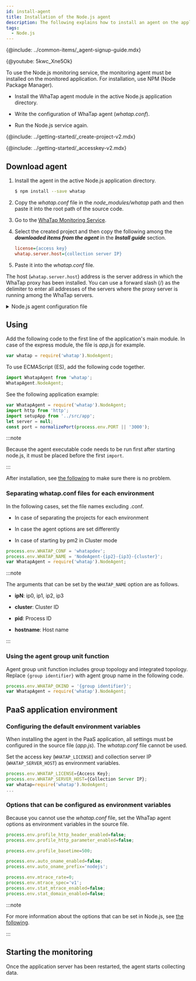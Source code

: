 ```yaml
---
id: install-agent
title: Installation of the Node.js agent
description: The following explains how to install an agent on the application server in the Node.js environment.
tags:
  - Node.js
---
```



{@include: ../common-items/_agent-signup-guide.mdx}  

{@youtube: 5kwc_Xne5Ok}

To use the Node.js monitoring service, the monitoring agent must be installed on the monitored application. For installation, use NPM (Node Package Manager).

-   Install the WhaTap agent module in the active Node.js application directory.

-   Write the configuration of WhaTap agent (_whatap.conf_).

-   Run the Node.js service again.

{@include: ../getting-started/_create-project-v2.mdx}

{@include: ../getting-started/_accesskey-v2.mdx}

## Download agent

1.  Install the agent in the active Node.js application directory.

    ```bash
    $ npm install --save whatap
    ```

2.  Copy the _whatap.conf_ file in the _node_modules/whatap_ path and then paste it into the root path of the source code.

3.  Go to the [WhaTap Monitoring Service](https://service.whatap.io).

4.  Select the created project and then copy the following among the **_downloaded items from the agent_** in the **_Install guide_** section.

    ```ini title='Example'
    license={access key}
    whatap.server.host={collection server IP}
    ```

5.  Paste it into the _whatap.conf_ file.

The host (`whatap.server.host`) address is the server address in which the WhaTap proxy has been installed. You can use a forward slash (/) as the delimiter to enter all addresses of the servers where the proxy server is running among the WhaTap servers.

<details>
<summary>Node.js agent configuration file</summary>

The roles of each file that makes up the Node.js monitoring service are as follows:

-   _whatap.conf_: Sample of the agent configuration file. Copy the file and enter the access key.

-   _lib_: Agent and tracer program

-   _README.md_: Guide to the agent installation

-   _package.json_: Configuration file for the NPM module environment

-   _index.js_: Main export declaration file

</details>

## Using

Add the following code to the first line of the application's main module. In case of the express module, the file is _app.js_ for example.

```javascript title='Javascript'
var whatap = require('whatap').NodeAgent;
```

To use ECMAScript (ES), add the following code together.

```javascript title='ES'
import WhatapAgent from 'whatap';
WhatapAgent.NodeAgent;
```

See the following application example:

```javascript
var WhatapAgent = require('whatap').NodeAgent;
import http from 'http';
import setupApp from '../src/app';
let server = null;
const port = normalizePort(process.env.PORT || '3000');
```

:::note

Because the agent executable code needs to be run first after starting node.js, it must be placed before the first `import`.

:::

After installation, see [the following](install-check) to make sure there is no problem.

### Separating whatap.conf files for each environment

In the following cases, set the file names excluding .conf.

-   In case of separating the projects for each environment

-   In case the agent options are set differently

-   In case of starting by pm2 in Cluster mode

```javascript
process.env.WHATAP_CONF = 'whatapdev';
process.env.WHATAP_NAME = 'NodeAgent-{ip2}-{ip3}-{cluster}';
var WhatapAgent = require('whatap').NodeAgent;
```

:::note

The arguments that can be set by the `WHATAP_NAME` option are as follows.

-   **ipN**: ip0, ip1, ip2, ip3

-   **cluster**: Cluster ID

-   **pid**: Process ID

-   **hostname**: Host name

:::

### Using the agent group unit function

Agent group unit function includes group topology and integrated topology. Replace `{group identifier}` with agent group name in the following code.

```javascript
process.env.WHATAP_OKIND = '{group identifier}';
var WhatapAgent = require('whatap').NodeAgent;
```

## PaaS application environment

### Configuring the default environment variables

When installing the agent in the PaaS application, all settings must be configured in the source file (_app.js_). The _whatap.conf_ file cannot be used.

Set the access key (`WHATAP_LICENSE`) and collection server IP (`WHATAP_SERVER_HOST`) as environment variables.

```javascript title='app.js'
process.env.WHATAP_LICENSE={Access Key};
process.env.WHATAP_SERVER_HOST={Collection Server IP};
var whatap=require('whatap').NodeAgent;
...
```

### Options that can be configured as environment variables

Because you cannot use the _whatap.conf_ file, set the WhaTap agent options as environment variables in the source file.

```javascript title='app.js'
process.env.profile_http_header_enabled=false;
process.env.profile_http_parameter_enabled=false;

process.env.profile_basetime=500;

process.env.auto_oname_enabled=false;
process.env.auto_oname_prefix='nodejs';

process.env.mtrace_rate=0;
process.env.mtrace_spec='v1';
process.env.stat_mtrace_enabled=false;
process.env.stat_domain_enabled=false;
```

:::note

For more information about the options that can be set in Node.js, see [the following](set-agent).

:::

## Starting the monitoring

Once the application server has been restarted, the agent starts collecting data.
